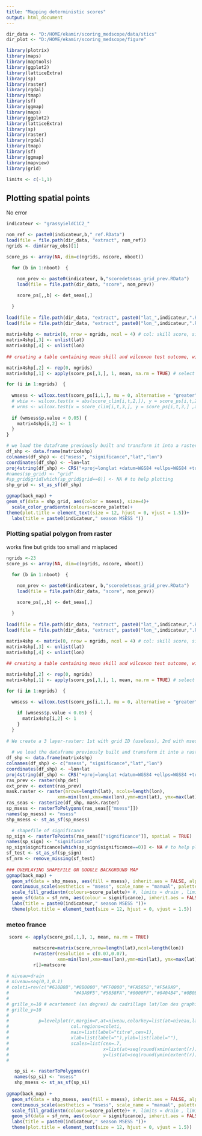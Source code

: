 ```yaml
---
title: "Mapping deterministic scores"
output: html_document
---
```


```r
dir_data <- "D:/HOME/ekamir/scoring_medscope/data/stics" 
dir_plot <- "D:/HOME/ekamir/scoring_medscope/figure" 

library(plotrix)
library(maps)
library(maptools)
library(ggplot2)
library(latticeExtra)
library(sp)
library(raster)
library(rgdal)
library(tmap)
library(sf)
library(ggmap)
library(maps)
library(ggplot2)
library(latticeExtra)
library(sp)
library(raster)
library(rgdal)
library(tmap)
library(sf)
library(ggmap)
library(mapview)
library(grid)

limits <- c(-1,1)
```


## Plotting spatial points

No error

```r

indicateur <- "grassyieldC1C2_"

nom_ref <- paste0(indicateur,b,"_ref.RData")
load(file = file.path(dir_data, "extract", nom_ref))
ngrids <- dim(array_obs)[1]

score_ps <- array(NA, dim=c(ngrids, nscore, nboot)) 

  for (b in 1:nboot)  { 
  
    nom_prev <- paste0(indicateur, b,"scoredetseas_grid_prev.RData")
    load(file = file.path(dir_data, "score", nom_prev))

    score_ps[,,b] <- det_seas[,]

  }
   
load(file = file.path(dir_data, "extract", paste0("lat_",indicateur,".RData")))
load(file = file.path(dir_data, "extract", paste0("lon_",indicateur,".RData")))
  
matrix4shp <- matrix(0, nrow = ngrids, ncol = 4) # col: skill score, significant, lat, lon 
matrix4shp[,3] <- unlist(lat)
matrix4shp[,4] <- unlist(lon)
  
## creating a table containing mean skill and wilcoxon test outcome, with both coordinates (shape ready for shapefile conversion)

matrix4shp[,2] <- rep(0, ngrids)
matrix4shp[,1] <- apply(score_ps[,1,], 1, mean, na.rm = TRUE) # select MSESS and summarize over bootstrap

for (i in 1:ngrids)  { 
    
  wmsess <- wilcox.test(score_ps[i,1,], mu = 0, alternative = "greater", conf.level = 0.95)
  # wbia <- wilcox.test(x = abs(score_clim[i,t,2,]), y = score_ps[i,t,2,] ,alternative = "greater", paired = TRUE, conf.level = 0.95)
  # wrms <- wilcox.test(x = score_clim[i,t,3,], y = score_ps[i,t,3,] ,alternative = "greater", paired = TRUE, conf.level = 0.95)
 
  if (wmsess$p.value < 0.05) {
    matrix4shp[i,2] <- 1 
  }
}

# we load the dataframe previously built and transform it into a raster
df_shp <- data.frame(matrix4shp)
colnames(df_shp) <- c("msess", "significance","lat","lon")
coordinates(df_shp) <- ~lon+lat
proj4string(df_shp) <- CRS("+proj=longlat +datum=WGS84 +ellps=WGS84 +towgs84=0,0,0")
#names(sp_grid) <- "grid"
#sp_grid$grid[which(sp_grid$grid==0)] <- NA # to help plotting
shp_grid <- st_as_sf(df_shp)

ggmap(back_map) +
geom_sf(data = shp_grid, aes(color = msess), size=4)+
  scale_color_gradientn(colours=score_palette)+
theme(plot.title = element_text(size = 12, hjust = 0, vjust = 1.5))+
  labs(title = paste0(indicateur," season MSESS "))


```
### Plotting spatial polygon from raster

works fine but grids too small and misplaced


```r
ngrids <-23
score_ps <- array(NA, dim=c(ngrids, nscore, nboot)) 

  for (b in 1:nboot)  { 
  
    nom_prev <- paste0(indicateur, b,"scoredetseas_grid_prev.RData")
    load(file = file.path(dir_data, "score", nom_prev))

    score_ps[,,b] <- det_seas[,]

  }
   
load(file = file.path(dir_data, "extract", paste0("lat_",indicateur,".RData")))
load(file = file.path(dir_data, "extract", paste0("lon_",indicateur,".RData")))
  
matrix4shp <- matrix(0, nrow = ngrids, ncol = 4) # col: skill score, significant, lat, lon 
matrix4shp[,3] <- unlist(lat)
matrix4shp[,4] <- unlist(lon)

## creating a table containing mean skill and wilcoxon test outcome, with both coordinates (shape ready for shapefile conversion)

matrix4shp[,2] <- rep(0, ngrids)
matrix4shp[,1] <- apply(score_ps[,1,], 1, mean, na.rm = TRUE) # select MSESS and summarize over bootstrap

for (i in 1:ngrids)  { 
    
  wmsess <- wilcox.test(score_ps[i,1,], mu = 0, alternative = "greater", conf.level = 0.95)

    if (wmsess$p.value < 0.05) {
      matrix4shp[i,2] <- 1 
    }
  }
    
# We create a 3 layer-raster: 1st with grid ID (useless), 2nd with msess score; 3rd with wilcoxon test outcomes. 
    
  # we load the dataframe previously built and transform it into a raster
df_shp <- data.frame(matrix4shp)
colnames(df_shp) <- c("msess", "significance","lat","lon")
coordinates(df_shp) <- ~lon+lat
proj4string(df_shp) <- CRS("+proj=longlat +datum=WGS84 +ellps=WGS84 +towgs84=0,0,0")
ras_prev <- raster(shp_det)
ext_prev <- extent(ras_prev)
mask.raster <- raster(nrows=length(lat), ncols=length(lon),
                   xmn=min(lon),xmx=max(lon),ymn=min(lat), ymx=max(lat))
ras_seas <- rasterize(df_shp, mask.raster) 
sp_msess <- rasterToPolygons(ras_seas[["msess"]]) 
names(sp_msess) <- "msess"
shp_msess <- st_as_sf(sp_msess)

  # shapefile of significance
sp_sign <- rasterToPoints(ras_seas[["significance"]], spatial = TRUE)
names(sp_sign) <- "significance"
sp_sign$significance[which(sp_sign$significance==0)] <- NA # to help plotting
sf_test <- st_as_sf(sp_sign)
sf_nrm <- remove_missing(sf_test)
  
### OVERLAYING SHAPEFILE ON GOOGLE BACKGROUND MAP
ggmap(back_map) +
  geom_sf(data = shp_msess, aes(fill = msess), inherit.aes = FALSE, alpha = 1)+
  continuous_scale(aesthetics = "msess", scale_name = "manual", palette = 0.1)+
  scale_fill_gradientn(colours=score_palette)+ #, limits = drain , limits = day25
  geom_sf(data = sf_nrm, aes(colour = significance), inherit.aes = FALSE, size = 0.02, show.legend = FALSE)+
  labs(title = paste0(indicateur," season MSESS "))+
  theme(plot.title = element_text(size = 12, hjust = 0, vjust = 1.5))
```

### meteo france


```r
 score <- apply(score_ps[,1,], 1, mean, na.rm = TRUE)

          matscore=matrix(score,nrow=length(lat),ncol=length(lon))
          r=raster(resolution = c(0.07,0.07),
                   xmn=min(lon),xmx=max(lon),ymn=min(lat), ymx=max(lat)) #nrows=length(lat), ncols=length(lon)
          r[]=matscore  
          
# niveau=drain
# niveau=seq(0,1,0.1)
# coleti=rev(c("#610B0B","#8B0000","#FF0000","#FA5858","#F5A9A9",
#                        "#A9A9F5","#5858FA","#0000FF","#0404B4","#0B0B61"))
# 
# grille_x=10 # ecartement (en degres) du cadrillage lat/lon des graphiques
# grille_y=10
# 
#           p=levelplot(r,margin=F,at=niveau,colorkey=list(at=niveau,labels=list(at=niveau)),
#                       col.regions=coleti,
#                       main=list(label="titre",cex=1),
#                       xlab=list(label=""),ylab=list(label=""),
#                       scales=list(cex=.7,
#                                   x=list(at=seq(round(xmin(extent(r)),-1),round(xmax(extent(r)),-1),grille_x)),
#                                   y=list(at=seq(round(ymin(extent(r)),-1),round(ymax(extent(r)),-1),grille_y))))
#           

   sp_si <- rasterToPolygons(r)
   names(sp_si) <- "msess"
   shp_msess <- st_as_sf(sp_si)
   
ggmap(back_map) +
  geom_sf(data = shp_msess, aes(fill = msess), inherit.aes = FALSE, alpha = 1)+
  continuous_scale(aesthetics = "msess", scale_name = "manual", palette = 0.1)+
  scale_fill_gradientn(colours=score_palette)+ #, limits = drain , limits = day25
  geom_sf(data = sf_nrm, aes(colour = significance), inherit.aes = FALSE, size = 0.02, show.legend = FALSE)+
  labs(title = paste0(indicateur," season MSESS "))+
  theme(plot.title = element_text(size = 12, hjust = 0, vjust = 1.5))


```
